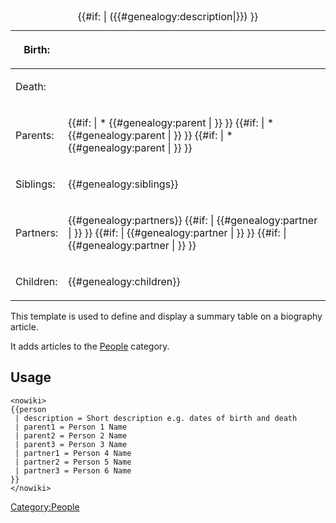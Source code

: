 {|class=wikitable
|+ {{PAGENAME}} {{#if: {{{description|}}} | ({{#genealogy:description|{{{description|}}}}}) }}
|-
! Birth:
| {{{birth_date|}}} {{{birth_place|}}}
|-
! Death:
| {{{death_date|}}} {{{death_place|}}}
|-
! Parents:
|
{{#if: {{{parent1|}}} | * {{#genealogy:parent | {{{parent1}}} }} }}
{{#if: {{{parent2|}}} | * {{#genealogy:parent | {{{parent2}}} }} }}
{{#if: {{{parent3|}}} | * {{#genealogy:parent | {{{parent3}}} }} }}
|-
! Siblings:
| {{#genealogy:siblings}}
|-
! Partners:
| {{#genealogy:partners}}<!--
-->{{#if: {{{partner1|}}} | {{#genealogy:partner | {{{partner1}}} }} }}<!--
-->{{#if: {{{partner2|}}} | {{#genealogy:partner | {{{partner2}}} }} }}<!--
-->{{#if: {{{partner3|}}} | {{#genealogy:partner | {{{partner3}}} }} }}
|-
! Children:
| {{#genealogy:children}}
|}[[Category:People]]<noinclude>
This template is used to define and display a summary table on a biography article.

It adds articles to the [[:Category:People|People]] category.

== Usage ==

<pre><nowiki>
{{person
 | description = Short description e.g. dates of birth and death
 | parent1 = Person 1 Name
 | parent2 = Person 2 Name
 | parent3 = Person 3 Name
 | partner1 = Person 4 Name
 | partner2 = Person 5 Name
 | partner3 = Person 6 Name
}}
</nowiki></pre>
